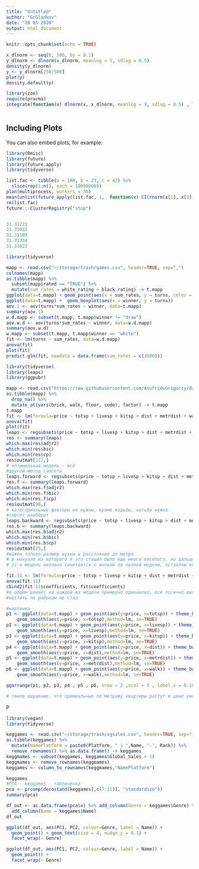 ```yaml
---
title: "Untitled"
author: "GrGladkov"
date: "20 05 2020"
output: html_document
---
```


```r
knitr::opts_chunk$set(echo = TRUE)
```


```r
x_dlnorm <- seq(0, 100, by = 0.1)  
y_dlnorm <- dlnorm(x_dlnorm, meanlog = 3, sdlog = 0.5) 
density(y_dlnorm)
y <- y_dlnorm[250:500]
plot(y) 
density.default(y)

library(zoo)
require(pracma)
integrate(function(x) dlnorm(x, x_dlnorm, meanlog = 3, sdlog = 0.5) , lower = 25, upper = 50)



```

## Including Plots

You can also embed plots, for example:

```r

library(Rmisc)
library(future)
library(future.apply)
library(tidyverse)

list.fac <- tibble(a = 100, b = 23, c = 42) %>% 
  slice(rep(1:n(), each = 10000000))
plan(multiprocess, workers = 30)
mean(unlist(future_apply(list.fac, 1,  function(x) CI(rnorm(x[1], x[2], x[3]), ci = 0.95)[1])))
rm(list.fac)
future:::ClusterRegistry("stop")


31.31221
31.31022
31.31109
31.31334
31.31022

```



```r
library(tidyverse)

mapp <- read.csv("~/storage/trash/games.csv", header=TRUE, sep=",")
colnames(mapp)
as.tibble(mapp) %>% 
  subset(mapp$rated == "TRUE") %>% 
  mutate(sum_rates = white_rating + black_rating) -> t.mapp
ggplot(data=t.mapp) + geom_point(aes(x = sum_rates, y = turns, color = winner))
ggplot(data=t.mapp) +  geom_boxplot(aes(x = winner, y = turns))
aov.1 <- aov(turns*sum_rates ~ winner, data=t.mapp)
summary(aov.1)
w.d.mapp <- subset(t.mapp, t.mapp$winner != "draw") 
aov.w.d <- aov(turns*sum_rates ~ winner, data=w.d.mapp)
summary(aov.w.d)
w.mapp <- subset(t.mapp, t.mapp$winner == "white") 
fit <- lm(turns ~ sum_rates, data=w.d.mapp)
anova(fit)
plot(fit)
predict.glm(fit, newdata = data.frame(sum_rates = c(3500)))

```

```r
library(tidyverse)
library(leaps)
library(ggpubr)

mapp <- read.csv("https://raw.githubusercontent.com/AnufrievGrigoriy/datasets/master/Moscow_Flats.csv", header=TRUE, sep=";")
as.tibble(mapp) %>%
  drop_na() %>% 
  mutate_at(vars(brick, walk, floor, code), factor) -> t.mapp
t.mapp
fit <- lm(formula=price ~ totsp + livesp + kitsp + dist + metrdist + walk + brick + floor, data = t.mapp)
anova(fit)
plot(fit)
leaps <- regsubsets(price ~ totsp + livesp + kitsp + dist + metrdist + walk + brick + floor, data = t.mapp, nbest=20)
res <- summary(leaps)
which.max(res$adjr2)
which.min(res$bic)
which.min(res$cp)
res$outmat[117,]
# оптимальная модель - всё
#другой метод сабсета
leaps.forward <- regsubsets(price ~ totsp + livesp + kitsp + dist + metrdist + walk + brick + floor + code, data = t.mapp,nbest=20, method = "forward")
res.f <- summary(leaps.forward)
which.max(res.f$adjr2)
which.min(res.f$bic)
which.min(res.f$cp)
res$outmat[90,]
# категориальные факторы не нужны, кроме ходьбы, хотьба нужна
#сабсет наоборот
leaps.backward <- regsubsets(price ~ totsp + livesp + kitsp + dist + metrdist + walk + brick + floor + code, data = t.mapp,nbest=20, method = "backward")
res.b <- summary(leaps.backward)
which.max(res.b$adjr2)
which.min(res.b$bic)
which.min(res.b$cp)
res$outmat[25,]
#важен только размер кухни и расстояние до метро
# в мануале из которого я это стащил было еще много весёлого, но дальше - мне уже сложно, мне сложно понять происходящее
# 11-я модель неплохо сочетается с ановой по полной модели, оставляю её

fit.11 <- lm(formula=price ~ totsp + livesp + kitsp + dist + metrdist + walk, data = t.mapp)
anova(fit.11)
cbind2(fit.11$coefficients, fit$coefficients)
#в общем влияет на каждой из модели примерно одинаково, всё логично выглядит
#нестить по районам не стал

#картинка
p1 <- ggplot(data=t.mapp) + geom_point(aes(y=price, x=totsp)) + theme_bw()+
    geom_smooth(aes(y=price, x=totsp),method=lm, se=TRUE)
p2 <- ggplot(data=t.mapp) + geom_point(aes(y=price, x=livesp)) + theme_bw()+
    geom_smooth(aes(y=price, x=livesp),method=lm, se=TRUE)
p3 <- ggplot(data=t.mapp) + geom_point(aes(y=price, x=kitsp)) + theme_bw()+
    geom_smooth(aes(y=price, x=kitsp),method=lm, se=TRUE)
p4 <- ggplot(data=t.mapp) + geom_point(aes(y=price, x=dist)) + theme_bw()+
    geom_smooth(aes(y=price, x=dist),method=lm, se=TRUE)
p5 <- ggplot(data=t.mapp) + geom_point(aes(y=price, x=metrdist)) + theme_bw()+
    geom_smooth(aes(y=price, x=metrdist),method=lm, se=TRUE)
p6 <- ggplot(data=t.mapp) + geom_point(aes(y=price, x=walk)) + theme_bw()+
    geom_smooth(aes(y=price, x=walk),method=lm, se=TRUE)

ggarrange(p1, p2, p3, p4 , p5 , p6, nrow = 2 ,ncol = 3 , label.x = 0.105, common.legend = TRUE)

# такое ощущение, что премиальные по метражу квартиры растут в цене уже не линейно

```
P
```r
library(vegan)
library(tidyverse)

keggames <- read.csv("~/storage/trash/vgsales.csv", header=TRUE, sep=",")
as.tibble(keggames) %>% 
  mutate(NamePlatform = paste0(Platform, " | ",Name, '-', Rank)) %>% 
  remove_rownames() %>% as.data.frame() -> keggames
keggmames <- subset(keggames, keggames$Global_Sales > 1)
keggmames <- remove_rownames(keggmames)
keggames <- column_to_rownames(keggmames,"NamePlatform")   

keggames
#PCA - keggames - табличечка
pca <- prcomp(decostand(keggames[,c(7:11)], "standardize"))
summary(pca)

df_out <- as.data.frame(pca$x) %>% add_column(Genre = keggames$Genre) %>% 
  add_column(Name = keggames$Name) 
df_out

ggplot(df_out, aes(PC1, PC2, colour=Genre, label = Name)) +
  geom_point() + geom_text(size = 4, nudge_y = 0.1) +
  facet_wrap(~ Genre)

ggplot(df_out, aes(PC1, PC2, colour=Genre, label = Name)) +
  geom_point() +
  facet_wrap(~ Genre)
```
